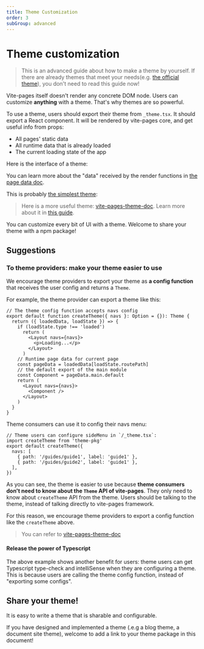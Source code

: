 ```yaml
---
title: Theme Customization
order: 3
subGroup: advanced
---
```


# Theme customization

> This is an advanced guide about how to make a theme by yourself. If there are already themes that meet your needs(e.g. [the official theme](/official-theme)), you don't need to read this guide now!

Vite-pages itself doesn't render any concrete DOM node. Users can customize **anything** with a theme. That's why themes are so powerful.

To use a theme, users should export their theme from `_theme.tsx`. It should export a React component. It will be rendered by vite-pages core, and get useful info from props:

- All pages' static data
- All runtime data that is already loaded
- The current loading state of the app

Here is the interface of a theme:

<FileText src="../../packages/react-pages/theme.doc.d.ts" syntax="ts" />

You can learn more about the "data" received by the render functions in [the page data doc](/page-data).

This is probably [the simplest theme](https://github.com/vitejs/vite-plugin-react-pages/blob/main/packages/playground/basic/pages/_theme.tsx):

<FileText src="../../packages/playground/basic/pages/_theme.tsx" syntax="tsx" />

> Here is a more useful theme: [vite-pages-theme-doc](https://github.com/vitejs/vite-plugin-react-pages/blob/main/packages/theme-doc/src/index.tsx). Learn more about it in [this guide](/official-theme).

You can customize every bit of UI with a theme. Welcome to share your theme with a npm package!

## Suggestions

### To theme providers: make your theme easier to use

We encourage theme providers to export your theme as **a config function** that receives the user config and returns a `Theme`.

For example, the theme provider can export a theme like this:

```tsx
// The theme config function accepts navs config
export default function createTheme({ navs }: Option = {}): Theme {
  return ({ loadedData, loadState }) => {
    if (loadState.type !== 'loaded')
      return (
        <Layout navs={navs}>
          <p>Loading...</p>
        </Layout>
      )
    // Runtime page data for current page
    const pageData = loadedData[loadState.routePath]
    // the default export of the main module
    const Component = pageData.main.default
    return (
      <Layout navs={navs}>
        <Component />
      </Layout>
    )
  }
}
```

Theme consumers can use it to config their navs menu:

```tsx
// Theme users can configure sideMenu in `/_theme.tsx`:
import createTheme from 'theme-pkg'
export default createTheme({
  navs: [
    { path: '/guides/guide1', label: 'guide1' },
    { path: '/guides/guide2', label: 'guide1' },
  ],
})
```

As you can see, the theme is easier to use because **theme consumers don't need to know about the `Theme` API of vite-pages**. They only need to know about `createTheme` API from the theme. Users should be talking to the theme, instead of talking directly to vite-pages framework.

For this reason, we encourage theme providers to export a config function like the `createTheme` above.

> You can refer to [vite-pages-theme-doc](https://github.com/vitejs/vite-plugin-react-pages/blob/main/packages/theme-doc/src/index.tsx)

#### Release the power of Typescript

The above example shows another benefit for users: theme users can get Typescript type-check and intelliSense when they are configuring a theme. This is because users are calling the theme config function, instead of "exporting some configs".

## Share your theme!

It is easy to write a theme that is sharable and configurable.

If you have designed and implemented a theme (.e.g a blog theme, a document site theme), welcome to add a link to your theme package in this document!
